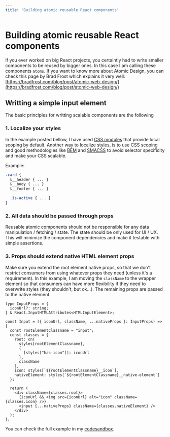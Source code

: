 ```yaml
---
title: 'Building atomic reusable React components'
---
```

# Building atomic reusable React components
If you ever worked on big React projects, you certaintly had to write smaller components to be reused by bigger ones.
In this case I am calling these components `atoms`. If you want to know more about Atomic Design, you can check
this page by Brad Frost which explains it very well: [https://bradfrost.com/blog/post/atomic-web-design/](https://bradfrost.com/blog/post/atomic-web-design/)

## Writting a simple input element
The basic principles for writting scalable components are the following

### 1. Localize your styles
In the example posted bellow, I have used [CSS modules](https://github.com/css-modules/css-modules) that provide local scoping by default.
Another way to localize styles, is to use CSS scoping and good methodologies like [BEM](https://en.bem.info/methodology/quick-start/) and [SMACSS](https://smacss.com/) to avoid
selector specificity and make your CSS scalable.

Example:
```scss
.card {
  &__header { ... }
  &__body { ... }
  &__footer { ... }

  .is-active { ... }
}
```

### 2. All data should be passed through props
Reusable atomic components should not be responsible for any data manipulation / fetching / state.
The state should be only used for UI / UX.
This will minimize the component dependencies and make it testable with simple assertions.

### 3. Props should extend native HTML element props
Make sure you extend the root element native props, so that we don't restrict consumers from using whatever props they need (unless it's a requirement).
In this example, I am moving the `className` to the wrapper element so that consumers can have more flexibility if they need to overwrite styles (they shouldn't, but ok...).
The remaining props are passed to the native element.

```tsx
type InputProps = {
  iconUrl?: string;
} & React.InputHTMLAttributes<HTMLInputElement>;

const Input = ({ iconUrl, className, ...nativeProps }: InputProps) => {
  const rootElementClassname = "input";
  const classes = {
    root: cn(
      styles[rootElementClassname],
      {
        [styles["has-icon"]]: iconUrl
      },
      className
    ),
    icon: styles[`${rootElementClassname}__icon`],
    nativeElement: styles[`${rootElementClassname}__native-element`]
  };

  return (
    <div className={classes.root}>
      {iconUrl && <img src={iconUrl} alt="icon" className={classes.icon} />}
      <input {...nativeProps} className={classes.nativeElement} />
    </div>
  );
};
```

You can check the full example in my [codesandbox](https://codesandbox.io/s/atomic-reusable-components-jnrt3z).
